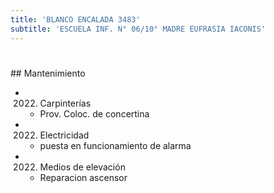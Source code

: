 ```yaml
---
title: 'BLANCO ENCALADA 3483'
subtitle: 'ESCUELA INF. N° 06/10° MADRE EUFRASIA IACONIS'
---
```


#


 ## Mantenimiento

*  (2022) Carpinterías 
    + Prov. Coloc. de concertina

*  (2022) Electricidad 
    + puesta en funcionamiento de alarma

*  (2022) Medios de elevación 
    + Reparacion  ascensor



